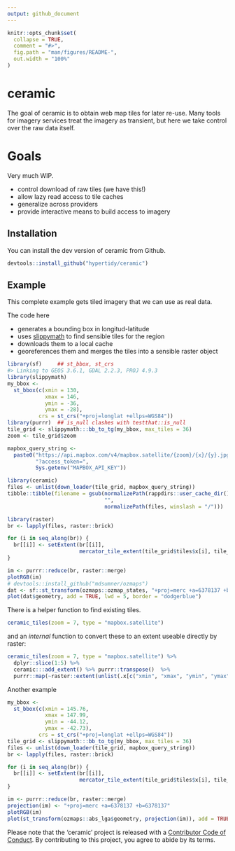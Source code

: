 ```yaml
---
output: github_document
---
```


<!-- README.md is generated from README.Rmd. Please edit that file -->

```r
knitr::opts_chunk$set(
  collapse = TRUE,
  comment = "#>",
  fig.path = "man/figures/README-",
  out.width = "100%"
)
```
# ceramic

The goal of ceramic is to obtain web map tiles for later re-use. Many tools for imagery services treat the imagery as transient, but here we take control over the raw data itself. 


# Goals

Very much WIP. 

* control download of raw tiles (we have this!)
* allow lazy read access to tile caches
* generalize across providers
* provide interactive means to build access to imagery


## Installation

You can install the dev version of ceramic from  Github. 

```R
devtools::install_github("hypertidy/ceramic")
```


## Example

This complete example gets tiled imagery that we can use as real data. 

The code here

* generates a bounding box in longitud-latitude
* uses [slippymath](https://github.com/MilesMcBain/slippymath/) to find sensible tiles for the region
* downloads them to a local cache
* georeferences them and merges the tiles into a sensible raster object



```r
library(sf)     ## st_bbox, st_crs
#> Linking to GEOS 3.6.1, GDAL 2.2.3, PROJ 4.9.3
library(slippymath)
my_bbox <-
  st_bbox(c(xmin = 130,
            xmax = 146,
            ymin = -36,
            ymax = -28),
          crs = st_crs("+proj=longlat +ellps=WGS84"))
library(purrr)  ## is_null clashes with testthat::is_null
tile_grid <- slippymath:::bb_to_tg(my_bbox, max_tiles = 36)
zoom <- tile_grid$zoom

mapbox_query_string <-
  paste0("https://api.mapbox.com/v4/mapbox.satellite/{zoom}/{x}/{y}.jpg90",
         "?access_token=",
         Sys.getenv("MAPBOX_API_KEY"))

library(ceramic)
files <- unlist(down_loader(tile_grid, mapbox_query_string))
tibble::tibble(filename = gsub(normalizePath(rappdirs::user_cache_dir(), winslash = "/"), 
                               "", 
                               normalizePath(files, winslash = "/")))

library(raster)
br <- lapply(files, raster::brick)

for (i in seq_along(br)) {
  br[[i]] <- setExtent(br[[i]],  
                       mercator_tile_extent(tile_grid$tiles$x[i], tile_grid$tiles$y[i], zoom = zoom))
}

im <- purrr::reduce(br, raster::merge)
plotRGB(im)
# devtools::install_github("mdsumner/ozmaps")
dat <- sf::st_transform(ozmaps::ozmap_states, "+proj=merc +a=6378137 +b=6378137")
plot(dat$geometry, add = TRUE, lwd = 5, border = "dodgerblue")
```



There is a helper function to find existing tiles. 

```r

ceramic_tiles(zoom = 7, type = "mapbox.satellite")
```

and an *internal* function to convert these to an extent useable directly by raster: 

```r
ceramic_tiles(zoom = 7, type = "mapbox.satellite") %>% 
  dplyr::slice(1:5) %>% 
  ceramic:::add_extent() %>% purrr::transpose()  %>% 
  purrr::map(~raster::extent(unlist(.x[c("xmin", "xmax", "ymin", "ymax")])))
```


Another example

```r
my_bbox <-
  st_bbox(c(xmin = 145.76,
            xmax = 147.99,
            ymin = -44.12,
            ymax = -42.73),
          crs = st_crs("+proj=longlat +ellps=WGS84"))
tile_grid <- slippymath:::bb_to_tg(my_bbox, max_tiles = 36)
files <- unlist(down_loader(tile_grid, mapbox_query_string))
br <- lapply(files, raster::brick)

for (i in seq_along(br)) {
  br[[i]] <- setExtent(br[[i]],  
                       mercator_tile_extent(tile_grid$tiles$x[i], tile_grid$tiles$y[i], zoom = tile_grid$zoom))
}

im <- purrr::reduce(br, raster::merge)
projection(im) <- "+proj=merc +a=6378137 +b=6378137"
plotRGB(im)
plot(st_transform(ozmaps::abs_lga$geometry, projection(im)), add = TRUE, lwd = 2, border = "white")
```
Please note that the 'ceramic' project is released with a [Contributor Code of Conduct](CODE_OF_CONDUCT.md). By contributing to this project, you agree to abide by its terms.



